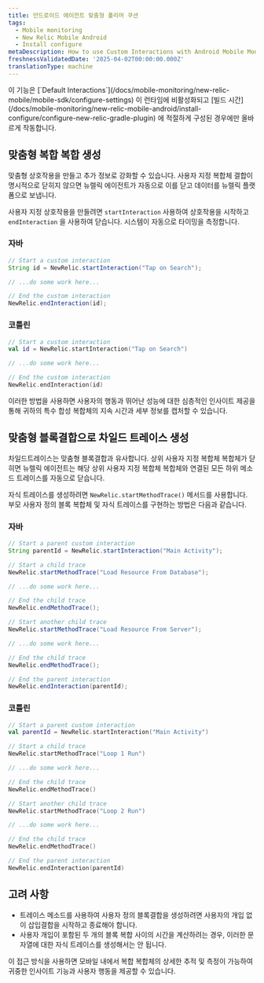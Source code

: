 ```yaml
---
title: 안드로이드 에이전트 맞춤형 폴리머 쿠션
tags:
  - Mobile monitoring
  - New Relic Mobile Android
  - Install configure
metaDescription: How to use Custom Interactions with Android Mobile Monitoring
freshnessValidatedDate: '2025-04-02T00:00:00.000Z'
translationType: machine
---
```


<Callout variant="important">
  이 기능은 [`Default Interactions`](/docs/mobile-monitoring/new-relic-mobile/mobile-sdk/configure-settings) 이 런타임에 비활성화되고 [빌드 시간](/docs/mobile-monitoring/new-relic-mobile-android/install-configure/configure-new-relic-gradle-plugin) 에 적절하게 구성된 경우에만 올바르게 작동합니다.
</Callout>

## 맞춤형 복합 복합 생성

맞춤형 상호작용을 만들고 추가 정보로 강화할 수 있습니다. 사용자 지정 복합체 결합이 명시적으로 닫히지 않으면 뉴렐릭 에이전트가 자동으로 이를 닫고 데이터를 뉴렐릭 플랫폼으로 보냅니다.

사용자 지정 상호작용을 만들려면 `startInteraction` 사용하여 상호작용을 시작하고 `endInteraction` 을 사용하여 닫습니다. 시스템이 자동으로 타이밍을 측정합니다.

### 자바

```java
// Start a custom interaction
String id = NewRelic.startInteraction("Tap on Search");

// ...do some work here...

// End the custom interaction
NewRelic.endInteraction(id);
```

### 코틀린

```kotlin
// Start a custom interaction
val id = NewRelic.startInteraction("Tap on Search")

// ...do some work here...

// End the custom interaction
NewRelic.endInteraction(id)
```

이러한 방법을 사용하면 사용자의 행동과 뛰어난 성능에 대한 심층적인 인사이트 제공을 통해 귀하의 특수 합성 복합체의 지속 시간과 세부 정보를 캡처할 수 있습니다.

## 맞춤형 블록결합으로 차일드 트레이스 생성

차일드트레이스는 맞춤형 블록결합과 유사합니다. 상위 사용자 지정 복합체 복합체가 닫히면 뉴렐릭 에이전트는 해당 상위 사용자 지정 복합체 복합체와 연결된 모든 하위 메소드 트레이스를 자동으로 닫습니다.

자식 트레이스를 생성하려면 `NewRelic.startMethodTrace()` 메서드를 사용합니다. 부모 사용자 정의 블록 복합체 및 자식 트레이스를 구현하는 방법은 다음과 같습니다.

### 자바

```java
// Start a parent custom interaction
String parentId = NewRelic.startInteraction("Main Activity");

// Start a child trace
NewRelic.startMethodTrace("Load Resource From Database");

// ...do some work here...

// End the child trace
NewRelic.endMethodTrace();

// Start another child trace
NewRelic.startMethodTrace("Load Resource From Server");

// ...do some work here...

// End the child trace
NewRelic.endMethodTrace();

// End the parent interaction
NewRelic.endInteraction(parentId);
```

### 코틀린

```kotlin
// Start a parent custom interaction
val parentId = NewRelic.startInteraction("Main Activity")

// Start a child trace
NewRelic.startMethodTrace("Loop 1 Run")

// ...do some work here...

// End the child trace
NewRelic.endMethodTrace()

// Start another child trace
NewRelic.startMethodTrace("Loop 2 Run")

// ...do some work here...

// End the child trace
NewRelic.endMethodTrace()

// End the parent interaction
NewRelic.endInteraction(parentId)
```

## 고려 사항

* 트레이스 메소드를 사용하여 사용자 정의 블록결합을 생성하려면 사용자의 개입 없이 삽입결합을 시작하고 종료해야 합니다.
* 사용자 개입이 포함된 두 개의 블록 복합 사이의 시간을 계산하려는 경우, 이러한 문자열에 대한 자식 트레이스를 생성해서는 안 됩니다.

이 접근 방식을 사용하면 모바일 내에서 복합 복합체의 상세한 추적 및 측정이 가능하여 귀중한 인사이트 기능과 사용자 행동을 제공할 수 있습니다.